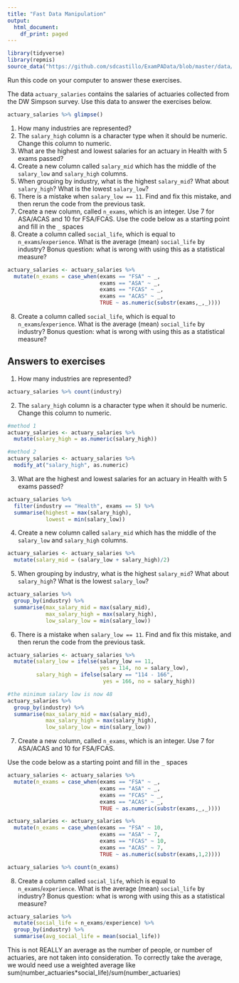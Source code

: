 ---
title: "Fast Data Manipulation"
output:
  html_document:
    df_print: paged
---

```{r message = F}
library(tidyverse)
library(repmis)
source_data("https://github.com/sdcastillo/ExamPAData/blob/master/data/actuary_salaries.RData?raw=True")
```


Run this code on your computer to answer these exercises.

The data `actuary_salaries` contains the salaries of actuaries collected from the DW Simpson survey.  Use this data to answer the exercises below.

```{r }
actuary_salaries %>% glimpse()
```

1.  How many industries are represented?
2.  The `salary_high` column is a character type when it should be numeric.  Change this column to numeric.
3.  What are the highest and lowest salaries for an actuary in Health with 5 exams passed?
4.  Create a new column called `salary_mid` which has the middle of the `salary_low` and `salary_high` columns.
5.  When grouping by industry, what is the highest `salary_mid`?  What about `salary_high`?  What is the lowest `salary_low`?
6.  There is a mistake when `salary_low == 11`.  Find and fix this mistake, and then rerun the code from the previous task.
7.  Create a new column, called `n_exams`, which is an integer.  Use 7 for ASA/ACAS and 10 for FSA/FCAS.  Use the code below as a starting point and fill in the `_` spaces
8. Create a column called `social_life`, which is equal to `n_exams`/`experience`.  What is the average (mean) `social_life` by industry?  Bonus question: what is wrong with using this as a statistical measure?


```{r eval = F, echo = T}
actuary_salaries <- actuary_salaries %>% 
  mutate(n_exams = case_when(exams == "FSA" ~ _,
                             exams == "ASA" ~ _,
                             exams == "FCAS" ~ _,
                             exams == "ACAS" ~ _,
                             TRUE ~ as.numeric(substr(exams,_,_)))) 
```

8. Create a column called `social_life`, which is equal to `n_exams`/`experience`.  What is the average (mean) `social_life` by industry?  Bonus question: what is wrong with using this as a statistical measure?


## Answers to exercises

1.  How many industries are represented?

```{r }
actuary_salaries %>% count(industry)
```

2.  The `salary_high` column is a character type when it should be numeric.  Change this column to numeric.

```{r}
#method 1
actuary_salaries <- actuary_salaries %>% 
  mutate(salary_high = as.numeric(salary_high))

#method 2
actuary_salaries <- actuary_salaries %>% 
  modify_at("salary_high", as.numeric)
```

3.  What are the highest and lowest salaries for an actuary in Health with 5 exams passed?

```{r }
actuary_salaries %>% 
  filter(industry == "Health", exams == 5) %>% 
  summarise(highest = max(salary_high),
            lowest = min(salary_low))
```


4.  Create a new column called `salary_mid` which has the middle of the `salary_low` and `salary_high` columns.

```{r  }
actuary_salaries <- actuary_salaries %>% 
  mutate(salary_mid = (salary_low + salary_high)/2)
```


5.  When grouping by industry, what is the highest `salary_mid`?  What about `salary_high`?  What is the lowest `salary_low`?

```{r  }
actuary_salaries %>% 
  group_by(industry) %>% 
  summarise(max_salary_mid = max(salary_mid),
            max_salary_high = max(salary_high),
            low_salary_low = min(salary_low))
```

6.  There is a mistake when `salary_low == 11`.  Find and fix this mistake, and then rerun the code from the previous task.

```{r }
actuary_salaries <- actuary_salaries %>% 
  mutate(salary_low = ifelse(salary_low == 11, 
                             yes = 114, no = salary_low),
         salary_high = ifelse(salary == "114 - 166", 
                              yes = 166, no = salary_high))

#the minimum salary low is now 48
actuary_salaries %>% 
  group_by(industry) %>% 
  summarise(max_salary_mid = max(salary_mid),
            max_salary_high = max(salary_high),
            low_salary_low = min(salary_low))
```

7.  Create a new column, called `n_exams`, which is an integer.  Use 7 for ASA/ACAS and 10 for FSA/FCAS.

Use the code below as a starting point and fill in the `_` spaces

```{r eval = F, echo = T}
actuary_salaries <- actuary_salaries %>% 
  mutate(n_exams = case_when(exams == "FSA" ~ _,
                             exams == "ASA" ~ _,
                             exams == "FCAS" ~ _,
                             exams == "ACAS" ~ _,
                             TRUE ~ as.numeric(substr(exams,_,_)))) 
```


```{r  }
actuary_salaries <- actuary_salaries %>% 
  mutate(n_exams = case_when(exams == "FSA" ~ 10,
                             exams == "ASA" ~ 7,
                             exams == "FCAS" ~ 10,
                             exams == "ACAS" ~ 7,
                             TRUE ~ as.numeric(substr(exams,1,2)))) 

actuary_salaries %>% count(n_exams)
```

8. Create a column called `social_life`, which is equal to `n_exams`/`experience`.  What is the average (mean) `social_life` by industry?  Bonus question: what is wrong with using this as a statistical measure?

```{r}
actuary_salaries %>% 
  mutate(social_life = n_exams/experience) %>% 
  group_by(industry) %>% 
  summarise(avg_social_life = mean(social_life))
```

This is not REALLY an average as the number of people, or number of actuaries, are not taken into consideration.  To correctly take the average, we would need use a weighted average like sum(number_actuaries*social_life)/sum(number_actuaries)

